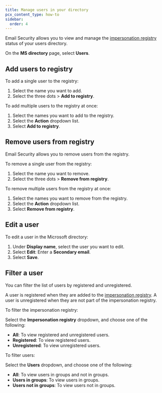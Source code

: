 ```yaml
---
title: Manage users in your directory
pcx_content_type: how-to
sidebar:
  order: 4
---
```


Email Security allows you to view and manage the [impersonation registry](/cloudflare-one/email-security/detection-settings/impersonation-registry/) status of your users directory.

On the **MS directory** page, select **Users**.

## Add users to registry

To add a single user to the registry:

1. Select the name you want to add.
2. Select the three dots > **Add to registry**.

To add multiple users to the registry at once:

1. Select the names you want to add to the registry.
2. Select the **Action** dropdown list.
3. Select **Add to registry**.

## Remove users from registry

Email Security allows you to remove users from the registry. 

To remove a single user from the registry:

1. Select the name you want to remove.
2. Select the three dots > **Remove from registry**.

To remove multiple users from the registry at once:

1. Select the names you want to remove from the registry.
2. Select the **Action** dropdown list.
3. Select **Remove from registry**.

## Edit a user

To edit a user in the Microsoft directory:

1. Under **Display name**, select the user you want to edit. 
2. Select **Edit**: Enter a **Secondary email**.
3. Select **Save**.


## Filter a user

You can filter the list of users by registered and unregistered.

A user is registered when they are added to the [impersonation registry](/cloudflare-one/email-security/detection-settings/impersonation-registry/). A user is unregistered when they are not part of the impersonation registry.

To filter the impersonation registry:

Select the **Impersonation registry** dropdown, and choose one of the following:
   - **All**: To view registered and unregistered users.
   - **Registered**: To view registered users.
   - **Unregistered**: To view unregistered users.

To filter users:

Select the **Users** dropdown, and choose one of the following:
   - **All**: To view users in groups and not in groups.
   - **Users in groups**: To view users in groups.
   - **Users not in groups**: To view users not in groups.